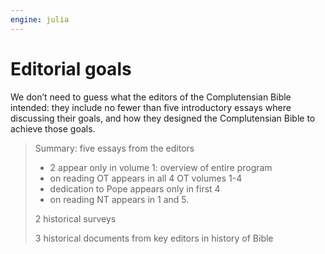 ```yaml
---
engine: julia
---
```


# Editorial goals

We don't need to guess what the editors of the Complutensian Bible intended: they include no fewer than five introductory essays where discussing their goals, and how they designed the Complutensian Bible to achieve those goals.



> Summary: five essays from the editors
>
> - 2 appear only in volume 1: overview of entire program
> - on reading OT appears in all 4 OT volumes 1-4
> - dedication to Pope appears only in first 4
> - on reading NT appears in 1 and 5.
>
> 2 historical surveys
>
> 3 historical documents from key editors in history of Bible
